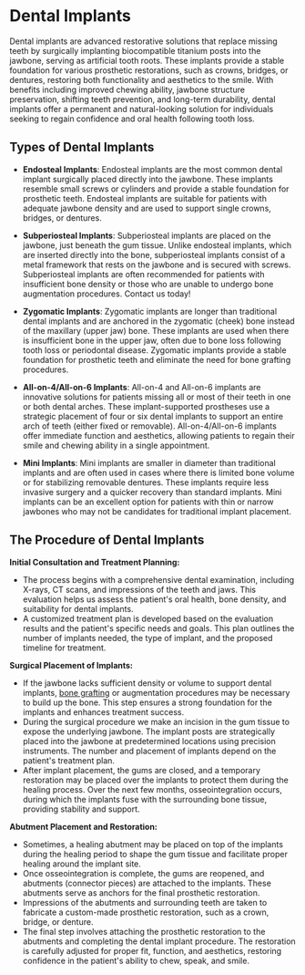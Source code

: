 # Dental Implants

Dental implants are advanced restorative solutions that replace missing teeth by surgically implanting biocompatible titanium posts into the jawbone, serving as artificial tooth roots. These implants provide a stable foundation for various prosthetic restorations, such as crowns, bridges, or dentures, restoring both functionality and aesthetics to the smile. With benefits including improved chewing ability, jawbone structure preservation, shifting teeth prevention, and long-term durability, dental implants offer a permanent and natural-looking solution for individuals seeking to regain confidence and oral health following tooth loss.

## Types of Dental Implants

- **Endosteal Implants**: Endosteal implants are the most common dental implant surgically placed directly into the jawbone. These implants resemble small screws or cylinders and provide a stable foundation for prosthetic teeth. Endosteal implants are suitable for patients with adequate jawbone density and are used to support single crowns, bridges, or dentures.

- **Subperiosteal Implants**: Subperiosteal implants are placed on the jawbone, just beneath the gum tissue. Unlike endosteal implants, which are inserted directly into the bone, subperiosteal implants consist of a metal framework that rests on the jawbone and is secured with screws. Subperiosteal implants are often recommended for patients with insufficient bone density or those who are unable to undergo bone augmentation procedures. Contact us today!

- **Zygomatic Implants**: Zygomatic implants are longer than traditional dental implants and are anchored in the zygomatic (cheek) bone instead of the maxillary (upper jaw) bone. These implants are used when there is insufficient bone in the upper jaw, often due to bone loss following tooth loss or periodontal disease. Zygomatic implants provide a stable foundation for prosthetic teeth and eliminate the need for bone grafting procedures.

- **All-on-4/All-on-6 Implants**: All-on-4 and All-on-6 implants are innovative solutions for patients missing all or most of their teeth in one or both dental arches. These implant-supported prostheses use a strategic placement of four or six dental implants to support an entire arch of teeth (either fixed or removable). All-on-4/All-on-6 implants offer immediate function and aesthetics, allowing patients to regain their smile and chewing ability in a single appointment.

- **Mini Implants**: Mini implants are smaller in diameter than traditional implants and are often used in cases where there is limited bone volume or for stabilizing removable dentures. These implants require less invasive surgery and a quicker recovery than standard implants. Mini implants can be an excellent option for patients with thin or narrow jawbones who may not be candidates for traditional implant placement.

## The Procedure of Dental Implants

**Initial Consultation and Treatment Planning:**

- The process begins with a comprehensive dental examination, including X-rays, CT scans, and impressions of the teeth and jaws. This evaluation helps us assess the patient's oral health, bone density, and suitability for dental implants.
- A customized treatment plan is developed based on the evaluation results and the patient's specific needs and goals. This plan outlines the number of implants needed, the type of implant, and the proposed timeline for treatment.

**Surgical Placement of Implants:**

- If the jawbone lacks sufficient density or volume to support dental implants, [bone grafting](/services/bone-grafting) or augmentation procedures may be necessary to build up the bone. This step ensures a strong foundation for the implants and enhances treatment success.
- During the surgical procedure we make an incision in the gum tissue to expose the underlying jawbone. The implant posts are strategically placed into the jawbone at predetermined locations using precision instruments. The number and placement of implants depend on the patient's treatment plan.
- After implant placement, the gums are closed, and a temporary restoration may be placed over the implants to protect them during the healing process. Over the next few months, osseointegration occurs, during which the implants fuse with the surrounding bone tissue, providing stability and support.

**Abutment Placement and Restoration:**

- Sometimes, a healing abutment may be placed on top of the implants during the healing period to shape the gum tissue and facilitate proper healing around the implant site.
- Once osseointegration is complete, the gums are reopened, and abutments (connector pieces) are attached to the implants. These abutments serve as anchors for the final prosthetic restoration.
- Impressions of the abutments and surrounding teeth are taken to fabricate a custom-made prosthetic restoration, such as a crown, bridge, or denture.
- The final step involves attaching the prosthetic restoration to the abutments and completing the dental implant procedure. The restoration is carefully adjusted for proper fit, function, and aesthetics, restoring confidence in the patient's ability to chew, speak, and smile.

